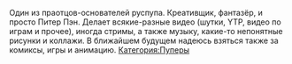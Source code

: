 {{Инфобокс для пуперов
|title2=FureonNectarmoon
|другие_ники=
|image3=[[Файл:FureonNectarmoon.jpg|left]]
|сферы_творчества=RYTP, YTP
|год_начала=2011
|image4=
|имя_фамилия=Даниил Мартынов
|дата_рождения=2 апреля 1992 г.
|место_проживания=Санкт-Петербург
|ссылки=
*[https://www.youtube.com/user/FureonNectarmoon/videos?sort=da&view=0&flow=grid YouTube]
*[http://fureon.ru/ Сайт]
*[https://vk.com/fureon_nectarmoon Страница ВК]
*[https://vk.com/fureon_nectarmoon Группа ВК]
*[https://www.facebook.com/FureonNectarmoon Facebook]
*[https://fureon.deviantart.com/ Deviantart]
}}
Один из праотцов-основателей руспупа. Креативщик, фантазёр, и просто Питер Пэн.
Делает всякие-разные видео (шутки, YTP, видео по играм и прочее), иногда стримы, а также музыку, какие-то непонятные рисунки и коллажи. В ближайшем будущем надеюсь взяться также за комиксы, игры и анимацию.
[[Категория:Пуперы]]